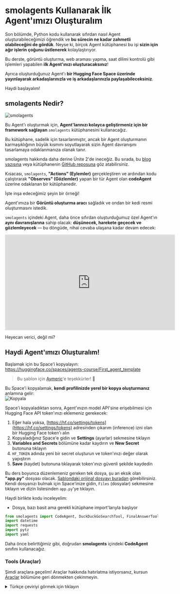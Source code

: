 # smolagents Kullanarak İlk Agent'ımızı Oluşturalım

Son bölümde, Python kodu kullanarak sıfırdan nasıl Agent oluşturabileceğimizi öğrendik ve **bu sürecin ne kadar zahmetli olabileceğini de gördük**. Neyse ki, birçok Agent kütüphanesi bu işi **sizin için ağır işlerin çoğunu üstlenerek** kolaylaştırıyor.

Bu derste, görüntü oluşturma, web araması yapma, saat dilimi kontrolü gibi işlemleri yapabilen **ilk Agent'ınızı oluşturacaksınız**!

Ayrıca oluşturduğunuz Agent'ı **bir Hugging Face Space üzerinde yayınlayarak arkadaşlarınızla ve iş arkadaşlarınızla paylaşabileceksiniz**.

Haydi başlayalım!


## smolagents Nedir?

<img src="https://huggingface.co/datasets/agents-course/course-images/resolve/main/en/unit1/smolagents.png" alt="smolagents"/>

Bu Agent'ı oluşturmak için, **Agent'larınızı kolayca geliştirmeniz için bir framework sağlayan** `smolagents` kütüphanesini kullanacağız.

Bu kütüphane, sadelik için tasarlanmıştır, ancak bir Agent oluşturmanın karmaşıklığının büyük kısmını soyutlayarak sizin Agent davranışını tasarlamaya odaklanmanıza olanak tanır.

smolagents hakkında daha derine Ünite 2'de ineceğiz. Bu sırada, bu <a href="https://huggingface.co/blog/smolagents" target="_blank">blog yazısına</a> veya kütüphanenin <a href="https://github.com/huggingface/smolagents" target="_blank">GitHub reposuna</a> göz atabilirsiniz.

Kısacası, `smolagents`, **"Actions" (Eylemler)** gerçekleştiren ve ardından kodu çalıştırarak **"Observes" (Gözlemler)** yapan bir tür Agent olan **codeAgent** üzerine odaklanan bir kütüphanedir.

İşte inşa edeceğimiz şeyin bir örneği!

Agent'ımıza bir **Görüntü oluşturma aracı** sağladık ve ondan bir kedi resmi oluşturmasını istedik.

`smolagents` içindeki Agent, daha önce sıfırdan oluşturduğumuz özel Agent'ın **aynı davranışlarına** sahip olacak: **düşünecek, harekete geçecek ve gözlemleyecek** — bu döngüde, nihai cevaba ulaşana kadar devam edecek:

<iframe width="560" height="315" src="https://www.youtube.com/embed/PQDKcWiuln4?si=ysSTDZoi8y55FVvA" title="YouTube video player" frameborder="0" allow="accelerometer; autoplay; clipboard-write; encrypted-media; gyroscope; picture-in-picture; web-share" referrerpolicy="strict-origin-when-cross-origin" allowfullscreen></iframe>

Heyecan verici, değil mi?

## Haydi Agent'ımızı Oluşturalım!

Başlamak için bu Space'i kopyalayın: <a href="https://huggingface.co/spaces/agents-course/First_agent_template" target="_blank">https://huggingface.co/spaces/agents-course/First_agent_template</a>  
> Bu şablon için <a href="https://huggingface.co/m-ric" target="_blank">Aymeric</a>'e teşekkürler! 🙌


Bu Space'i kopyalamak, **kendi profilinizde yerel bir kopya oluşturmanız** anlamına gelir:  
<img src="https://huggingface.co/datasets/agents-course/course-images/resolve/main/en/unit1/duplicate-space.gif" alt="Kopyala"/>

Space'i kopyaladıktan sonra, Agent'ınızın model API'sine erişebilmesi için Hugging Face API token'ınızı eklemeniz gerekecek:

1. Eğer hala yoksa, [https://hf.co/settings/tokens](https://hf.co/settings/tokens) adresinden çıkarım (inference) izni olan bir Hugging Face token'ı alın  
2. Kopyaladığınız Space'e gidin ve **Settings** (ayarlar) sekmesine tıklayın  
3. **Variables and Secrets** bölümüne kadar kaydırın ve **New Secret** butonuna tıklayın  
4. `HF_TOKEN` adında yeni bir secret oluşturun ve token'ınızı değer olarak yapıştırın  
5. **Save** (kaydet) butonuna tıklayarak token'ınızı güvenli şekilde kaydedin  

Bu ders boyunca düzenlemeniz gereken tek dosya, şu an eksik olan **"app.py"** dosyası olacak. [Şablondaki orijinal dosyayı buradan](https://huggingface.co/spaces/agents-course/First_agent_template/blob/main/app.py) görebilirsiniz. Kendi dosyanızı bulmak için Space'inize gidin, `Files` (dosyalar) sekmesine tıklayın ve dizin listesinden `app.py`'ye tıklayın.

Haydi birlikte kodu inceleyelim:

- Dosya, bazı basit ama gerekli kütüphane import'larıyla başlıyor

```python
from smolagents import CodeAgent, DuckDuckGoSearchTool, FinalAnswerTool, HfApiModel, load_tool, tool
import datetime
import requests
import pytz
import yaml
```

Daha önce belirttiğimiz gibi, doğrudan **smolagents** içindeki **CodeAgent** sınıfını kullanacağız.


### Tools (Araçlar)

Şimdi araçlara geçelim! Araçlar hakkında hatırlatma istiyorsanız, kursun [Araçlar](tools) bölümüne geri dönmekten çekinmeyin.

<details>
<summary>Türkçe çeviriyi görmek için tıklayın</summary>
```python
@tool
def my_custom_tool(arg1:str, arg2:int)-> str: # dönüş türünü belirtmek önemlidir
    # Araç açıklaması / argüman açıklaması formatını koruyun ama aracı değiştirmekte özgürsünüz
    """Henüz hiçbir şey yapmayan bir araç 
    Args:
        arg1: birinci argüman
        arg2: ikinci argüman
    """
    return "Ne tür bir sihir inşa edeceksin?"

@tool
def get_current_time_in_timezone(timezone: str) -> str:
    """Belirtilen bir saat dilimindeki yerel saati getiren bir araç.
    Args:
        timezone: Geçerli bir saat dilimini temsil eden bir string (örneğin, 'America/New_York').
    """
    try:
        # Saat dilimi nesnesi oluştur
        tz = pytz.timezone(timezone)
        # Bu saat dilimindeki geçerli zamanı al
        local_time = datetime.datetime.now(tz).strftime("%Y-%m-%d %H:%M:%S")
        return f"{timezone} saat dilimindeki yerel saat: {local_time}"
    except Exception as e:
        return f"'{timezone}' saat dilimi için zaman alınırken hata oluştu: {str(e)}"
```
</details>

```python
@tool
def my_custom_tool(arg1:str, arg2:int)-> str: # dönüş türünü belirtmek önemlidir
    # Araç açıklaması / argüman açıklaması formatını koruyun ama aracı değiştirmekte özgürsünüz
    """A tool that does nothing yet 
    Args:
        arg1: the first argument
        arg2: the second argument
    """
    return "What magic will you build ?"

@tool
def get_current_time_in_timezone(timezone: str) -> str:
    """A tool that fetches the current local time in a specified timezone.
    Args:
        timezone: A string representing a valid timezone (e.g., 'America/New_York').
    """
    try:
        # Saat dilimi nesnesi oluştur
        tz = pytz.timezone(timezone)
        # Bu saat dilimindeki geçerli zamanı al
        local_time = datetime.datetime.now(tz).strftime("%Y-%m-%d %H:%M:%S")
        return f"The current local time in {timezone} is: {local_time}"
    except Exception as e:
        return f"Error fetching time for timezone '{timezone}': {str(e)}"
```


Bu bölümde inşa etmenizi teşvik ettiğimiz şey araçlar!

İki örnek veriyoruz:

1. **Çalışmayan sahte bir araç** — bunu faydalı bir şeye dönüştürebilirsiniz
2. Dünyadaki herhangi bir yerin geçerli saatini döndüren **çalışan bir araç**

Kendi aracınızı tanımlarken şunlara dikkat etmelisiniz:

1. Fonksiyonunuz için girdi ve çıktı türlerini belirtin, örn. `get_current_time_in_timezone(timezone: str) -> str:`
2. **İyi biçimlendirilmiş bir docstring ekleyin.** `smolagents`, tüm argümanların **docstring içinde açıklanmasını** bekler.

### Agent
Bu Agent, LLM (büyük dil modelleri) motoru olarak [`Qwen/Qwen2.5-Coder-32B-Instruct`](https://huggingface.co/Qwen/Qwen2.5-Coder-32B-Instruct) kullanıyor. Bu, serverless API aracılığıyla erişeceğimiz oldukça yetenekli bir modeldir.

```python
final_answer = FinalAnswerTool()
model = HfApiModel(
    max_tokens=2096,
    temperature=0.5,
    model_id='Qwen/Qwen2.5-Coder-32B-Instruct',
    custom_role_conversions=None,
)

with open("prompts.yaml", 'r') as stream:
    prompt_templates = yaml.safe_load(stream)
    
# CodeAgent'ımızı oluşturuyoruz
agent = CodeAgent(
    model=model,
    tools=[final_answer], # araçlarınızı buraya ekleyin (final_answer'ı silmeyin)
    max_steps=6,
    verbosity_level=1,
    grammar=None,
    planning_interval=None,
    name=None,
    description=None,
    prompt_templates=prompt_templates
)

GradioUI(agent).launch()
```

Bu Agent hala, daha önceki bölümde gördüğümüz `InferenceClient`'ı, **HfApiModel** sınıfı üzerinden kullanıyor!

Framework'ü Ünite 2'de daha ayrıntılı örneklerle anlatacağız. Şimdilik, odaklanmanız gereken şey `tools` parametresi ile **yeni araçlar ekleyerek** Agent'ınızı geliştirmek.

Örneğin, ilk satırda import edilen `DuckDuckGoSearchTool`'u kullanabilir veya kodun ilerleyen kısmında Hub'dan yüklenen `image_generation_tool`'u inceleyebilirsiniz.

**Yeni araçlar eklemek, Agent'ınıza yeni yetenekler kazandıracaktır**, bu konuda yaratıcı olmaya çalışın!

### Sistem Prompt'u (İstemi)

Agent'ın sistem Prompt'u ayrı bir `prompts.yaml` dosyasında saklanır. Bu dosya, Agent'ın davranışlarını yönlendiren önceden tanımlanmış talimatları içerir.

Prompt'ları bir YAML dosyasında saklamak, farklı Agent'lar veya kullanım senaryoları arasında kolayca özelleştirme ve yeniden kullanımı sağlar.

`prompts.yaml` dosyasının nerede bulunduğunu ve proje içinde nasıl organize edildiğini görmek için [Space'in dosya yapısını](https://huggingface.co/spaces/agents-course/First_agent_template/tree/main) kontrol edebilirsiniz.

Tam "app.py" dosyası:

<details> <summary>Türkçe çeviriyi görmek için tıklayın.</summary>
```python
from smolagents import CodeAgent, DuckDuckGoSearchTool, HfApiModel, load_tool, tool
import datetime
import requests
import pytz
import yaml
from tools.final_answer import FinalAnswerTool

from Gradio_UI import GradioUI

# Aşağıda hiçbir şey yapmayan bir araç örneği var. Bizi yaratıcılığınla şaşırt!
@tool
def my_custom_tool(arg1:str, arg2:int)-> str: # dönüş tipi belirtmek önemli
    # Araç açıklaması / argüman açıklaması formatını koruyun ama aracı değiştirmekte özgürsünüz
    """Henüz hiçbir şey yapmayan bir araç 
    Args:
        arg1: birinci argüman
        arg2: ikinci argüman
    """
    return "Ne tür bir sihir inşa edeceksin?"

@tool
def get_current_time_in_timezone(timezone: str) -> str:
    """Belirtilen bir saat dilimindeki yerel saati getiren bir araç.
    Args:
        timezone: Geçerli bir saat dilimini temsil eden bir string (örneğin, 'America/New_York').
    """
    try:
        # Saat dilimi nesnesi oluştur
        tz = pytz.timezone(timezone)
        # Bu saat dilimindeki geçerli zamanı al
        local_time = datetime.datetime.now(tz).strftime("%Y-%m-%d %H:%M:%S")
        return f"{timezone} saat dilimindeki yerel saat: {local_time}"
    except Exception as e:
        return f"'{timezone}' saat dilimi için zaman alınırken hata oluştu: {str(e)}"


final_answer = FinalAnswerTool()
model = HfApiModel(
    max_tokens=2096,
    temperature=0.5,
    model_id='Qwen/Qwen2.5-Coder-32B-Instruct',
    custom_role_conversions=None,
)


# Hub'dan araç import et
image_generation_tool = load_tool("agents-course/text-to-image", trust_remote_code=True)

# Sistem prompt'unu prompt.yaml dosyasından yükle
with open("prompts.yaml", 'r') as stream:
    prompt_templates = yaml.safe_load(stream)
    
agent = CodeAgent(
    model=model,
    tools=[final_answer], # araçlarınızı buraya ekleyin (final_answer'ı silmeyin)
    max_steps=6,
    verbosity_level=1,
    grammar=None,
    planning_interval=None,
    name=None,
    description=None,
    prompt_templates=prompt_templates # Sistem prompt'unu CodeAgent'e aktar
)


GradioUI(agent).launch()
```
</details>

```python
from smolagents import CodeAgent, DuckDuckGoSearchTool, HfApiModel, load_tool, tool
import datetime
import requests
import pytz
import yaml
from tools.final_answer import FinalAnswerTool

from Gradio_UI import GradioUI

# Below is an example of a tool that does nothing. Amaze us with your creativity!
@tool
def my_custom_tool(arg1:str, arg2:int)-> str: # it's important to specify the return type
    # Keep this format for the tool description / args description but feel free to modify the tool
    """A tool that does nothing yet 
    Args:
        arg1: the first argument
        arg2: the second argument
    """
    return "What magic will you build ?"

@tool
def get_current_time_in_timezone(timezone: str) -> str:
    """A tool that fetches the current local time in a specified timezone.
    Args:
        timezone: A string representing a valid timezone (e.g., 'America/New_York').
    """
    try:
        # Create timezone object
        tz = pytz.timezone(timezone)
        # Get current time in that timezone
        local_time = datetime.datetime.now(tz).strftime("%Y-%m-%d %H:%M:%S")
        return f"The current local time in {timezone} is: {local_time}"
    except Exception as e:
        return f"Error fetching time for timezone '{timezone}': {str(e)}"


final_answer = FinalAnswerTool()
    model = HfApiModel(
    max_tokens=2096,
    temperature=0.5,
    model_id='Qwen/Qwen2.5-Coder-32B-Instruct',
    custom_role_conversions=None,
)


# Import tool from Hub
image_generation_tool = load_tool("agents-course/text-to-image", trust_remote_code=True)

# Load system prompt from prompt.yaml file
with open("prompts.yaml", 'r') as stream:
    prompt_templates = yaml.safe_load(stream)
    
agent = CodeAgent(
    model=model,
    tools=[final_answer], # add your tools here (don't remove final_answer)
    max_steps=6,
    verbosity_level=1,
    grammar=None,
    planning_interval=None,
    name=None,
    description=None,
    prompt_templates=prompt_templates # Pass system prompt to CodeAgent
)


GradioUI(agent).launch()
```

**Amacınız**, Space'e ve Agent'e aşina olmaktır.

Şu anda, şablondaki Agent **herhangi bir araç kullanmıyor, bu yüzden ona bazı hazır araçları sağlamayı veya kendi araçlarınızı yazmayı deneyin!**

Discord kanalımızda **#agents-course-showcase** adlı kanalda harika Agent çıktılarınızı sabırsızlıkla bekliyoruz!

Tebrikler, ilk Agent'ınızı oluşturdunuz! Bunu arkadaşlarınız ve iş arkadaşlarınızla paylaşmaktan çekinmeyin.

Bu ilk denemeniz olduğu için, biraz hatalı ya da yavaş çalışması tamamen normaldir. İlerleyen ünitelerde, daha iyi Agent'lar nasıl oluşturulur, bunu öğreneceğiz.

Öğrenmenin en iyi yolu denemektir, bu yüzden Agent'ınızı güncelleyin, yeni araçlar ekleyin, farklı bir modelle deneyin vs.

Bir sonraki bölümde, son Sınav'ı tamamlayacak ve sertifikanızı alacaksınız!